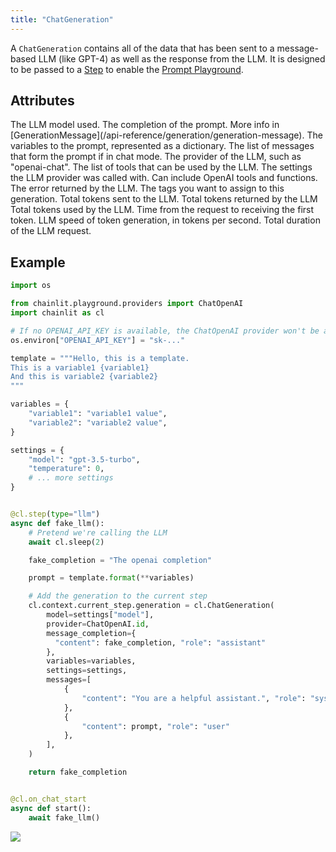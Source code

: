 ```yaml
---
title: "ChatGeneration"
---
```


A `ChatGeneration` contains all of the data that has been sent to a message-based LLM (like GPT-4) as well as the response from the LLM.
It is designed to be passed to a [Step](/concepts/step) to enable the [Prompt Playground](/advanced-features/prompt-playground).

## Attributes

<ParamField path="model" type="str" optional>
  The LLM model used.
</ParamField>

<ParamField path="message_completion" type="GenerationMessage" optional>
  The completion of the prompt. More info in
  [GenerationMessage](/api-reference/generation/generation-message).
</ParamField>

<ParamField path="variables" type="Dict[str, Any]" optional>
  The variables to the prompt, represented as a dictionary.
</ParamField>

<ParamField path="messages" type="List[GenerationMessage]" optional>
  The list of messages that form the prompt if in chat mode.
</ParamField>

<ParamField path="provider" type="str" optional>
  The provider of the LLM, such as "openai-chat".
</ParamField>

<ParamField path="tools" type="List[Dict]" optional>
  The list of tools that can be used by the LLM.
</ParamField>

<ParamField path="settings" type="Dict[str, Any]" optional>
  The settings the LLM provider was called with. Can include OpenAI tools and
  functions.
</ParamField>

<ParamField path="error" type="str" optional>
  The error returned by the LLM.
</ParamField>

<ParamField path="tags" type="str" optional>
  The tags you want to assign to this generation.
</ParamField>

<ParamField path="input_token_count" type="int" optional>
  Total tokens sent to the LLM.
</ParamField>

<ParamField path="output_token_count" type="int" optional>
  Total tokens returned by the LLM
</ParamField>

<ParamField path="token_count" type="int" optional>
  Total tokens used by the LLM.
</ParamField>

<ParamField path="tt_first_token" type="float" optional>
  Time from the request to receiving the first token.
</ParamField>

<ParamField path="token_throughput_in_s" type="float" optional>
  LLM speed of token generation, in tokens per second.
</ParamField>

<ParamField path="duration" type="float" optional>
  Total duration of the LLM request.
</ParamField>

## Example

```python
import os

from chainlit.playground.providers import ChatOpenAI
import chainlit as cl

# If no OPENAI_API_KEY is available, the ChatOpenAI provider won't be available in the prompt playground
os.environ["OPENAI_API_KEY"] = "sk-..."

template = """Hello, this is a template.
This is a variable1 {variable1}
And this is variable2 {variable2}
"""

variables = {
    "variable1": "variable1 value",
    "variable2": "variable2 value",
}

settings = {
    "model": "gpt-3.5-turbo",
    "temperature": 0,
    # ... more settings
}


@cl.step(type="llm")
async def fake_llm():
    # Pretend we're calling the LLM
    await cl.sleep(2)

    fake_completion = "The openai completion"

    prompt = template.format(**variables)

    # Add the generation to the current step
    cl.context.current_step.generation = cl.ChatGeneration(
        model=settings["model"],
        provider=ChatOpenAI.id,
        message_completion={
          "content": fake_completion, "role": "assistant"
        },
        variables=variables,
        settings=settings,
        messages=[
            {
                "content": "You are a helpful assistant.", "role": "system"
            },
            {
                "content": prompt, "role": "user"
            },
        ],
    )

    return fake_completion


@cl.on_chat_start
async def start():
    await fake_llm()
```

<Frame caption="A chat completion displayed in the Prompt Playground">
  <img src="/images/chat-mode-pp.png" />
</Frame>
